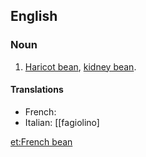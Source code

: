 ==English==
===Noun===
{{en-noun|sg=[[French]] [[bean]]}}

# [[haricot bean|Haricot bean]], [[kidney bean]].

====Translations====
* French: {{t+|fr|haricot vert|m}}
* Italian: [[fagiolino]

[[et:French bean]]